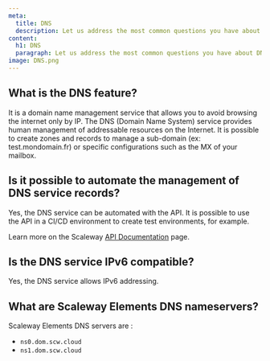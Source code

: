 ```yaml
---
meta:
  title: DNS
  description: Let us address the most common questions you have about DNS.
content:
  h1: DNS
  paragraph: Let us address the most common questions you have about DNS.
image: DNS.png
---
```


## What is the DNS feature?

It is a domain name management service that allows you to avoid browsing the internet only by IP.
The DNS (Domain Name System) service provides human management of addressable resources on the Internet.
It is possible to create zones and records to manage a sub-domain (ex: test.mondomain.fr) or specific configurations such as the MX of your mailbox.

## Is it possible to automate the management of DNS service records?

Yes, the DNS service can be automated with the API. It is possible to use the API in a CI/CD environment to create test environments, for example.

Learn more on the Scaleway [API Documentation](https://developers.scaleway.com/en/products/domain/dns/api/) page.

## Is the DNS service IPv6 compatible?

Yes, the DNS service allows IPv6 addressing.

## What are Scaleway Elements DNS nameservers?

Scaleway Elements DNS servers are :
- `ns0.dom.scw.cloud`
- `ns1.dom.scw.cloud`